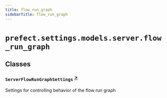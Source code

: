 ```yaml
---
title: flow_run_graph
sidebarTitle: flow_run_graph
---
```


# `prefect.settings.models.server.flow_run_graph`

## Classes

### `ServerFlowRunGraphSettings` <sup><a href="https://github.com/prefecthq/prefect/blob/main/src/prefect/settings/models/server/flow_run_graph.py#L9" target="_blank">↗</a></sup>


Settings for controlling behavior of the flow run graph

